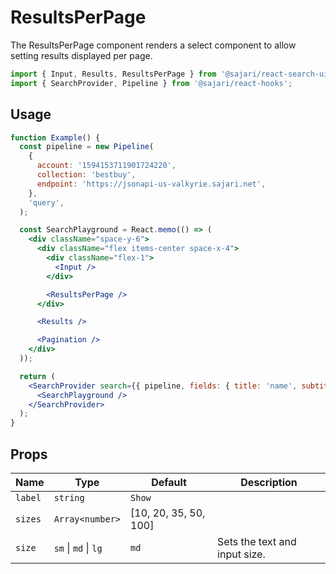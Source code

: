 
<SEO
  title="ResultsPerPage"
  description="The ResultsPerPage component renders a select component to allow setting results displayed per page."
/>

# ResultsPerPage

The ResultsPerPage component renders a select component to allow setting results displayed per page.

```js
import { Input, Results, ResultsPerPage } from '@sajari/react-search-ui';
import { SearchProvider, Pipeline } from '@sajari/react-hooks';
```

## Usage

```jsx
function Example() {
  const pipeline = new Pipeline(
    {
      account: '1594153711901724220',
      collection: 'bestbuy',
      endpoint: 'https://jsonapi-us-valkyrie.sajari.net',
    },
    'query',
  );

  const SearchPlayground = React.memo(() => (
    <div className="space-y-6">
      <div className="flex items-center space-x-4">
        <div className="flex-1">
          <Input />
        </div>

        <ResultsPerPage />
      </div>

      <Results />

      <Pagination />
    </div>
  ));

  return (
    <SearchProvider search={{ pipeline, fields: { title: 'name', subtitle: 'brand' } }} searchOnLoad>
      <SearchPlayground />
    </SearchProvider>
  );
}
```

## Props

| Name    | Type                 | Default               | Description                   |
| ------- | -------------------- | --------------------- | ----------------------------- |
| `label` | `string`             | `Show`                |                               |
| `sizes` | `Array<number>`      | [10, 20, 35, 50, 100] |                               |
| `size`  | `sm` \| `md` \| `lg` | `md`                  | Sets the text and input size. |
